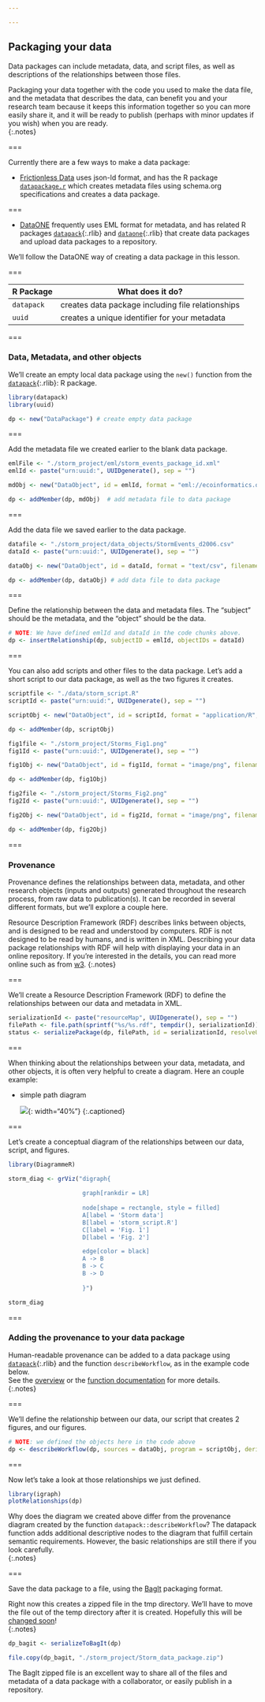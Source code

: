 ```yaml
---

---
```


## Packaging your data

Data packages can include metadata, data, and script files, as well as descriptions of the relationships between those files.   

Packaging your data together with the code you used to make the data file, and the metadata that describes the data, can benefit you and your research team because it keeps this information together so you can more easily share it, and it will be ready to publish (perhaps with minor updates if you wish) when you are ready.  
{:.notes}

===

Currently there are a few ways to make a data package:   

- [Frictionless Data](https://frictionlessdata.io/docs/data-package/) uses json-ld format, and has the R package [`datapackage.r`](https://github.com/frictionlessdata/datapackage-r) which creates metadata files using schema.org specifications and creates a data package.  

===

- [DataONE](https://www.dataone.org/) frequently uses EML format for metadata, and has related R packages [`datapack`](){:.rlib} and [`dataone`](){:.rlib} that create data packages and upload data packages to a repository.  

We'll follow the DataONE way of creating a data package in this lesson.  

===

| R Package   | What does it do?                                      |
|-------------+-------------------------------------------------------|
| `datapack`  | creates data package including file relationships     |
| `uuid`      | creates a unique identifier for your metadata         |

===

### Data, Metadata, and other objects

We'll create an empty local data package using the `new()` function from the [`datapack`](){:.rlib}: R package.

```r
library(datapack) 
library(uuid)

dp <- new("DataPackage") # create empty data package
```

===

Add the metadata file we created earlier to the blank data package.

```r
emlFile <- "./storm_project/eml/storm_events_package_id.xml"
emlId <- paste("urn:uuid:", UUIDgenerate(), sep = "")

mdObj <- new("DataObject", id = emlId, format = "eml://ecoinformatics.org/eml-2.1.1", file = emlFile)

dp <- addMember(dp, mdObj)  # add metadata file to data package
```

===

Add the data file we saved earlier to the data package.

```r
datafile <- "./storm_project/data_objects/StormEvents_d2006.csv"
dataId <- paste("urn:uuid:", UUIDgenerate(), sep = "")

dataObj <- new("DataObject", id = dataId, format = "text/csv", filename = datafile) 

dp <- addMember(dp, dataObj) # add data file to data package
```

===

Define the relationship between the data and metadata files.  The "subject" should be the metadata, and the "object" should be the data.   

```r
# NOTE: We have defined emlId and dataId in the code chunks above.  
dp <- insertRelationship(dp, subjectID = emlId, objectIDs = dataId)
```

===

You can also add scripts and other files to the data package.  Let's add a short script to our data package, as well as the two figures it creates. 

```r
scriptfile <- "./data/storm_script.R"
scriptId <- paste("urn:uuid:", UUIDgenerate(), sep = "")

scriptObj <- new("DataObject", id = scriptId, format = "application/R", filename = scriptfile)

dp <- addMember(dp, scriptObj)
```

```r
fig1file <- "./storm_project/Storms_Fig1.png"
fig1Id <- paste("urn:uuid:", UUIDgenerate(), sep = "")

fig1Obj <- new("DataObject", id = fig1Id, format = "image/png", filename = fig1file)

dp <- addMember(dp, fig1Obj)
```

```r
fig2file <- "./storm_project/Storms_Fig2.png"
fig2Id <- paste("urn:uuid:", UUIDgenerate(), sep = "")

fig2Obj <- new("DataObject", id = fig2Id, format = "image/png", filename = fig2file)

dp <- addMember(dp, fig2Obj)
```

===

### Provenance

Provenance defines the relationships between data, metadata, and other research objects (inputs and outputs) generated throughout the research process, from raw data to publication(s). It can be recorded in several different formats, but we'll explore a couple here.  

Resource Description Framework (RDF) describes links between objects, and is designed to be read and understood by computers.  RDF is not designed to be read by humans, and is written in XML.  Describing your data package relationships with RDF will help with displaying your data in an online repository.  If you're interested in the details, you can read more online such as from [w3](https://www.w3schools.com/XML/xml_rdf.asp).
{:.notes}

===

We'll create a Resource Description Framework (RDF) to define the relationships between our data and metadata in XML.  

```r
serializationId <- paste("resourceMap", UUIDgenerate(), sep = "")
filePath <- file.path(sprintf("%s/%s.rdf", tempdir(), serializationId))
status <- serializePackage(dp, filePath, id = serializationId, resolveURI = "")
```

===

When thinking about the relationships between your data, metadata, and other objects, it is often very helpful to create a diagram.  Here an couple example:

 - simple path diagram  
 
   ![]({% include asset.html path="images/simple_grv.png" %}){: width="40%"}
   {:.captioned}

===

Let's create a conceptual diagram of the relationships between our data, script, and figures.  

```r
library(DiagrammeR)

storm_diag <- grViz("digraph{
         
                     graph[rankdir = LR]
                     
                     node[shape = rectangle, style = filled]  
                     A[label = 'Storm data']
                     B[label = 'storm_script.R']
                     C[label = 'Fig. 1']
                     D[label = 'Fig. 2']

                     edge[color = black]
                     A -> B
                     B -> C
                     B -> D
                     
                     }")

storm_diag

```

===

### Adding the provenance to your data package

Human-readable provenance can be added to a data package using [`datapack`](){:.rlib} and the function `describeWorkflow`, as in the example code below.  
See the [overview](https://docs.ropensci.org/datapack/articles/datapack-overview.html) or the [function documentation](https://docs.ropensci.org/datapack/reference/describeWorkflow.html) for more details.  
{:.notes}

===

We'll define the relationship between our data, our script that creates 2 figures, and our figures.  

```r
# NOTE: we defined the objects here in the code above
dp <- describeWorkflow(dp, sources = dataObj, program = scriptObj, derivations = c(fig1Obj, fig2Obj))
```

===

Now let's take a look at those relationships we just defined. 

```r
library(igraph)
plotRelationships(dp)
```

Why does the diagram we created above differ from the provenance diagram created by the function `datapack::describeWorkflow`?  The datapack function adds additional descriptive nodes to the diagram that fulfill certain semantic requirements.  However, the basic relationships are still there if you look carefully.  
{:.notes}

===

Save the data package to a file, using the [BagIt](https://tools.ietf.org/id/draft-kunze-bagit-16.html) packaging format.  

Right now this creates a zipped file in the tmp directory.  We'll have to move the file 
out of the temp directory after it is created.  Hopefully this will be [changed soon](https://github.com/ropensci/datapack/issues/108)!  
{:.notes}

```r
dp_bagit <- serializeToBagIt(dp) 

file.copy(dp_bagit, "./storm_project/Storm_data_package.zip") 
```

The BagIt zipped file is an excellent way to share all of the files and metadata of a data package with a collaborator, or easily publish in a repository.
